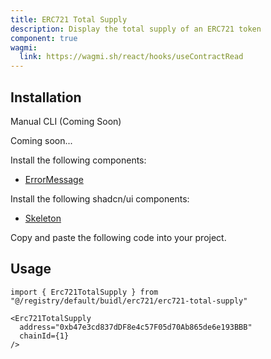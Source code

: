 ```yaml
---
title: ERC721 Total Supply
description: Display the total supply of an ERC721 token
component: true
wagmi:
  link: https://wagmi.sh/react/hooks/useContractRead
---
```


<ComponentPreview
  name="erc721-total-supply-demo"
  className="[&_.preview>[data-orientation=vertical]]:sm:max-w-[70%]"
/>

## Installation

<Tabs defaultValue="manual">

<TabsList>
  <TabsTrigger value="manual">Manual</TabsTrigger>
  <TabsTrigger disabled={true} value="cli">
    CLI (Coming Soon)
  </TabsTrigger>
</TabsList>

<TabsContent value="cli">

<Steps>

<Step>Coming soon...</Step>

</Steps>

</TabsContent>

<TabsContent value="manual">

<Steps>

<Step>Install the following components:</Step>

- [ErrorMessage](/docs/components/error-message)

<Step>Install the following shadcn/ui components:</Step>

- [Skeleton](https://ui.shadcn.com/docs/components/skeleton)

<Step>Copy and paste the following code into your project.</Step>

<ComponentSource name="erc721-total-supply" />

</Steps>

</TabsContent>

</Tabs>

## Usage

```tsx
import { Erc721TotalSupply } from "@/registry/default/buidl/erc721/erc721-total-supply"
```

```tsx
<Erc721TotalSupply
  address="0xb47e3cd837dDF8e4c57F05d70Ab865de6e193BBB"
  chainId={1}
/>
```
